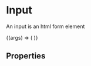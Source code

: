 
<Meta title="Form Components/Input" component={InputComponent} />

# Input

An input is an html form element

<Canvas>
  <Story name="Example">
    {(args) => (
      <InputFormElement
        name="example"
        id="example"
        label="Label"
        type="text"
        value="Lorem ipsum"
        label="Lorem"
        onChange={action('value changed')}
        {...args}
      />
    )}
  </Story>
</Canvas>

## Properties

<ArgsTable story="Example" />

